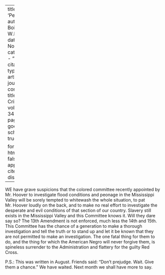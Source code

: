 
---
title: 'Peonage'
author: Du Bois, W.E.B.
date: Nov. 1927
categories: 
  - ""
citation: 
  type: article-journal
  container-title: The Crisis
  volume: 34
  issue: 9
  page: 311
google-scholar: true

format:
  html:
    toc: false
    appendix-cite-as: display
---


WE have grave suspicions that the colored committee recently appointed by Mr. Hoover to investigate flood conditions and peonage in the Mississippi Valley will be sorely tempted to whitewash the whole situation, to pat Mr. Hoover loudly on the back, and to make no real effort to investigate the desperate and evil conditions of that section of our country. Slavery still exists in the Mississippi Valley and this Committee knows it. Will they dare say so? The 13th Amendment is not enforced, much less the 14th and 15th. This Committee has the chance of a generation to make a thorough investigation and tell the truth or to stand up and let it be known that they are not permitted to make an investigation. The one fatal thing for them to do, and the thing for which the American Negro will never forgive them, is spineless surrender to the Administration and flattery for the guilty Red Cross.

P.S.: This was written in August. Friends said: "Don't prejudge. Wait. Give them a chance." We have waited. Next month we shall have more to say.

